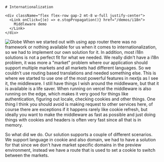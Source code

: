 

<TwoColumns>
  <Column className="flex flex-col justify-center items-center gap-4">
  
    # Internationalization

    <div className="flex flex-row gap-2 mt-8 w-full justify-center">
      <Link onClick={(e) => e.stopPropagation()} href="/demos/i18n">
        Middleware demo
      </Link>
    </div>

  </Column>

  <Column className="flex flex-row justify-center items-center bg-white">
    <Image src={globe} alt="Globe"/>
  </Column>
</TwoColumns>

<Notes>
When we started out with using app router there was no framework or nothing available for us when it comes to internationalization, so we had to implement our own solution for it. In addition, most i18n solutions is not a perfect fit for what we needed. We really didn't have a i18n problem, it was more a "market" problem where our application should support multiple markets and all markets had different languages. So we couldn't use routing based translations and needed something else. This is where we started to use one of the most powerful features in nextjs as I see it, the middleware. I still have things I wish around the middleware, but that it is available is a life saver. When running on vercel the middleware is also running on the edge, which makes it very good for things like authentication, figuring out locale, checking cookies and other things. One thing I think you should avoid is making request to other services here, of course there are exceptions if it happens rarely like cookie refresh, but ideally you want to make the middleware as fast as possible and just doing things with cookies and headers is often very fast since all that is in memory.

So what did we do. Our solution supports a couple of different scenarios. We support language in cookie and also domain, we had to have a solution for that since we don't have market specific domains in the preview environment, instead we have a route that is used to set a cookie to switch between the markets.
</Notes>
